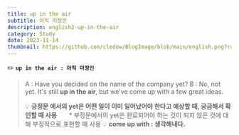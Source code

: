 ```yaml
---
title: up in the air
subtitle: 아직 미정인
description: english2-up-in-the-air
category: Study
date: 2023-11-14
thumbnail: https://github.com/cledow/BlogImage/blob/main/english.png?raw=true
---
```


✏️ **`up in the air : 아직 미정인 `**
<br />
> A : Have you decided on the name of the company yet?
> B : No, not yet. It's still **up in the air**, but we've come up with a few great ideas.
>
> 💡 **긍정문 에서의 yet은 어떤 일이 이미 일어났어야 한다고 예상할 때, 궁금해서 확인할 때 사용** 
> &nbsp;&nbsp;&nbsp;&nbsp;&nbsp; * 부정문에서의 yet은 완료되어야 하는 것이 되지 않은 것에 대해 부정적으료 표현할 때 사용
> 💡 **come up with : 생각해내다.**
<br />
<br />
<br />